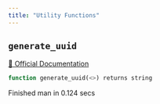 ```yaml
---
title: "Utility Functions"
---
```


## `generate_uuid`
[🔗 Official Documentation](https://cloud.google.com/bigquery/docs/reference/standard-sql/utility-functions#generate_uuid)

```sql
function generate_uuid(<>) returns string
```


   Finished man in 0.124 secs


